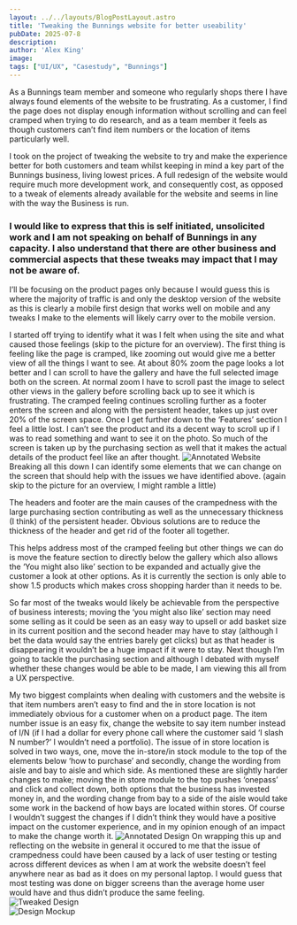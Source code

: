 ```yaml
---
layout: ../../layouts/BlogPostLayout.astro
title: 'Tweaking the Bunnings website for better useability'
pubDate: 2025-07-8
description: 
author: 'Alex King'
image:
tags: ["UI/UX", "Casestudy", "Bunnings"]
---
```



As a Bunnings team member and someone who regularly shops there I have always found elements of the website to be frustrating. As a customer, I find the page does not display enough information without scrolling and can feel cramped when trying to do research, and as a team member it feels as though customers can’t find item numbers or the location of items particularly well.

I took on the project of tweaking the website to try and make the experience better for both customers and team whilst keeping in mind a key part of the Bunnings business, living lowest prices. A full redesign of the website would require much more development work, and consequently cost,  as opposed to a tweak of elements already available for the website and seems in line with the way the Business is run. 

### I would like to express that this is self initiated, unsolicited work and I am not speaking on behalf of Bunnings in any capacity. I also understand that there are other business and commercial aspects that these tweaks may impact that I may not be aware of.

I’ll be focusing on the product pages only because I would guess this is where the majority of traffic is and only the desktop version of the website as this is clearly a mobile first design that works well on mobile and any tweaks I make to the elements will likely carry over to the mobile version.

I started off trying to identify what it was I felt when using the site and what caused those feelings (skip to the picture for an overview). The first thing is feeling like the page is cramped, like zooming out would give me a better view of all the things I want to see. At about 80% zoom the page looks a lot better and I can scroll to have the gallery and have the full selected image both on the screen. At normal zoom I have to scroll past the image to select other views in the gallery before scrolling back up to see it which is frustrating. The cramped feeling continues scrolling further as a footer enters the screen and along with the persistent header, takes up just over 20% of the screen space. Once I get further down to the ‘Features’ section I feel a little lost. I can’t see the product and its a decent way to scroll up if I was to read something and want to see it on the photo. So much of the screen is taken up by the purchasing section as well that it makes the actual details of the product feel like an after thought. 
<img src="/annotatedWebsite.jpg" alt="Annotated Website" class="markdown-image"/>
Breaking all this down I can identify some elements that we can change on the screen that should help with the issues we have identified above. (again skip to the picture for an overview, I might ramble a little)

The headers and footer are the main causes of the crampedness with the large purchasing section contributing as well as the unnecessary thickness (I think) of the persistent header. Obvious solutions are to reduce the thickness of the header and get rid of the footer all together.

This helps address most of the cramped feeling but other things we can do is move the feature section to directly below the gallery which also allows the ‘You might also like’ section to be expanded and actually give the customer a look at other options. As it is currently the section is only able to show 1.5 products which makes cross shopping harder than it needs to be. 

So far most of the tweaks would likely be achievable from the perspective of business interests; moving the ‘you might also like’ section may need some selling as it could be seen as an easy way to upsell or add basket size in its current position and the second header may have to stay (although I bet the data would say the entries barely get clicks) but as that header is disappearing it wouldn’t be a huge impact if it were to stay. Next though I’m going to tackle the purchasing section and although I debated with myself whether these changes would be able to be made, I am viewing this all from a UX perspective. 

My two biggest complaints when dealing with customers and the website is that item numbers aren’t easy to find and the in store location is not immediately obvious for a customer when on a product page. The item number issue is an easy fix, change the website to say item number instead of I/N (if I had a dollar for every phone call where the customer said ‘I slash N number?’ I wouldn’t need a portfolio). The issue of in store location is solved in two ways, one, move the in-store/in stock module to the top of the elements below ‘how to purchase’ and secondly, change the wording from aisle and bay to aisle and which side. As mentioned these are slightly harder changes to make; moving the in store module to the top pushes ‘onepass’ and click and collect down, both options that the business has invested money in, and the wording change  from bay to a side of the aisle would take some work in the backend of how bays are located within stores. Of course I wouldn’t suggest the changes if I didn’t think they would have a positive impact on the customer experience, and in my opinion enough of an impact to make the change worth it. 
<img src="/annotatedDesign.png" alt="Annotated Design" class="markdown-image"/>
On wrapping this up and reflecting on the website in general it occured to me that the issue of crampedness could have been caused by a lack of user testing or testing across different devices as when I am at work the website doesn’t feel anywhere near as bad as it does on my personal laptop. I would guess that most testing was done on bigger screens than the average home user would have and thus didn’t produce the same feeling.  
<img src="/tweakedDesign.png" alt="Tweaked Design" class="markdown-image"/>      
<img src="/designMockup.png" alt="Design Mockup" class="markdown-image"/>
